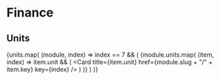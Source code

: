 # Finance


## Units
{units.map(
    (module, index) =>
    index == 7 && (
        <Cards>
            {module.units.map(
                (item, index) =>
                item.unit && (
                    <Card title={item.unit} href={module.slug + "/" + item.key} key={index} />
                )
            )}
        </Cards>
    )
)}